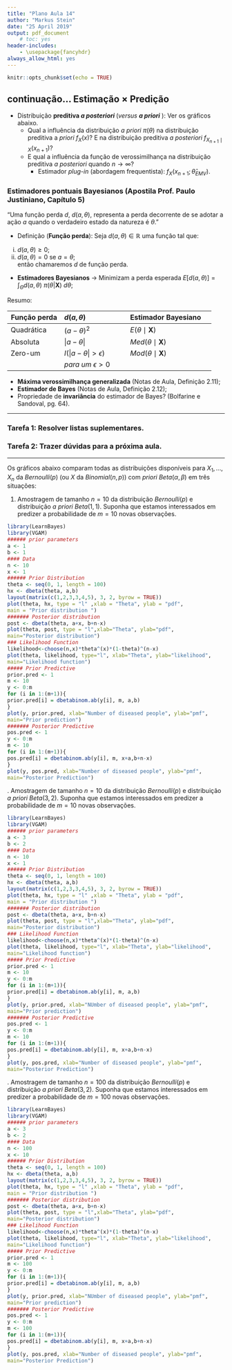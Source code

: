 ```yaml
---
title: "Plano Aula 14"
author: "Markus Stein"
date: "25 April 2019"
output: pdf_document
    # toc: yes
header-includes:
    - \usepackage{fancyhdr}
always_allow_html: yes
---
```

\addtolength{\headheight}{1.0cm} 
\pagestyle{fancyplain} 
\rhead{\includegraphics[height=1.5cm]{/home/markus/Downloads/Logo-40-anos-estatistica.png}} 
\lhead{\includegraphics[height=1.5cm]{/home/markus/Downloads/logoIME60.jpg}} 
\chead{UNIVERSIDADE FEDERAL DO RIO GRANDE DO SUL \\
INSTITUTO DE MATEMÁTICA E ESTATÍSTICA \\
DEPARTAMENTO DE ESTATÍSTICA \\
\vspace{0.3cm}
MAT02023 - INFERÊNCIA A - 2019/1
}
\renewcommand{\headrulewidth}{0pt} 


```r
knitr::opts_chunk$set(echo = TRUE)
```

## continuação... Estimação $\times$ Predição

* Distribuição **preditiva *a posteriori* ** (*versus **a priori** *): Ver os gráficos abaixo.    
\vspace{0.1cm}
    + Qual a influência da distribuição *a priori* $\pi(\theta)$ na distribuição preditiva a *priori* $f_X(x)$? E na distribuição preditiva *a posteriori* $f_{X_{n+1} \mid X}(x_{n+1})$?   
\vspace{0.1cm}
    + E qual a influência da função de verossimilhança na distribuição preditiva *a posteriori* quando $n \rightarrow \infty$?   
        + Estimador *plug-in* (abordagem frequentista): $f_{X} \left( x_{n+1}; \hat{\theta}_{EMV} \right)$.  
    

### Estimadores pontuais Bayesianos (Apostila Prof. Paulo Justiniano, Capítulo 5)
"Uma função perda $d$, $d(a, \theta)$, representa a perda decorrente de se adotar a ação $a$ quando o verdadeiro estado da natureza é $\theta$."

* Definição (**Função perda**): Seja $d(a, \theta) \in \mathbb{R}$ uma função tal que:
i. $d(a, \theta) \geq 0$;
ii. $d(a, \theta) = 0$ se $a=\theta$;  
então chamaremos $d$ de função perda.  

\hspace{0.1cm}

* **Estimadores Bayesianos** -> Minimizam a perda esperada $E \left[ d(a, \theta) \right] = \int_{\Theta} d(a, \theta) \: \pi(\theta \vert \boldsymbol{X}) \: d \theta$;  
    
Resumo:  

Função perda | $d(a, \theta)$ | Estimador Bayesiano 
------------ | :--------------| :------------------
Quadrática   | $(a - \theta)^2$ | $E(\theta \mid \boldsymbol{X})$
Absoluta     | $\vert a - \theta \vert$ | $Med(\theta \mid \boldsymbol{X})$
Zero-um      | $I \left( \vert a - \theta \vert > \epsilon \right)$ | $Mod(\theta \mid \boldsymbol{X})$
\hspace{0.1mm}| *para um* $\epsilon > 0$ |

* **Máxima verossimilhança generalizada** (Notas de Aula, Definição 2.11);  
* **Estimador de Bayes** (Notas de Aula, Definição 2.12);  
<!-- https://notstatschat.rbind.io/2019/01/04/bayesian-surprise-the-shiny-app/ -->
* Propriedade de **invariância** do estimador de Bayes? (Bolfarine e Sandoval, pg. 64).  
    
    


<!-- primeira área faltou: -->
<!-- * casos multiparamétricos -->
<!-- * amostragem sem reposição??? -->

***
### Tarefa 1: Resolver listas suplementares.

### Tarefa 2: Trazer dúvidas para a próxima aula.
<!-- Cite diferenças (vantagens ou disvantagens) dos estimadores Bayesianos em relação ao estimador de máxima verossimilhança quanto: -->
<!-- a. a estimação do parâmetro de interesse $\theta$.   -->
<!-- b. a comunicação/interpretação dos resultados?   -->
<!-- c. a estimação de $g(\theta)$.   -->

<!-- Qual a diferença entre **estimação** e **previsão**? Qual o objetivo de cada problema? Cite exemplos.   -->

<!-- Discuta qual a abordagem frequentista para predição/previsão de futuras observações?   -->

<!-- Qual o melhor estimador pontual Bayesiano? -->

<!-- Exercícios priori de Jeffreys -->

<!-- Exercício POisson Gamma sequencial -->

<!-- Exercício invariância, encontrar $g(\theta)$ -->
***

Os gráficos abaixo comparam todas as distribuições disponíveis para $X_1, \ldots, X_n$ da $Bernoulli(p)$ (ou $X$ da $Binomial(n, p)$) com *priori* $Beta(\alpha, \beta)$ em três situações:

1. Amostragem de tamanho $n=10$ da distribuição $Bernoulli(p)$ e distribuição *a priori* $Beta(1, 1)$. Suponha que estamos interessados em predizer a probabilidade de $m=10$ novas observações.
```r
library(LearnBayes)
library(VGAM)
###### prior parameters
a <- 1
b <- 1
#### Data
n <- 10
x <- 1
###### Prior Distribution
theta <- seq(0, 1, length = 100)
hx <- dbeta(theta, a,b)
layout(matrix(c(1,2,3,3,4,5), 3, 2, byrow = TRUE))
plot(theta, hx, type = "l" ,xlab = "Theta", ylab = "pdf",
main = "Prior distribution ")
####### Posterior distribution
post <- dbeta(theta, a+x, b+n-x)
plot(theta, post, type = "l",xlab="Theta", ylab="pdf",
main="Posterior distribution")
### Likelihood Function
likelihood<-choose(n,x)*theta^(x)*(1-theta)^(n-x)
plot(theta, likelihood, type="l", xlab="Theta", ylab="likelihood",
main="Likelihood function")
##### Prior Predictive
prior.pred <- 1
m <- 10
y <- 0:m
for (i in 1:(m+1)){
prior.pred[i] = dbetabinom.ab(y[i], m, a,b)
}
plot(y, prior.pred, xlab="Number of diseased people", ylab="pmf",
main="Prior prediction")
####### Posterior Predictive
pos.pred <- 1
y <- 0:m
m <- 10
for (i in 1:(m+1)){
pos.pred[i] = dbetabinom.ab(y[i], m, x+a,b+n-x)
}
plot(y, pos.pred, xlab="Number of diseased people", ylab="pmf",
main="Posterior Prediction")
```

\pagebreak
2. Amostragem de tamanho $n=10$ da distribuição $Bernoulli(p)$ e distribuição *a priori* $Beta(3, 2)$. Suponha que estamos interessados em predizer a probabilidade de $m=10$ novas observações.
```r
library(LearnBayes)
library(VGAM)
###### prior parameters
a <- 3
b <- 2
#### Data
n <- 10
x <- 1
###### Prior Distribution
theta <- seq(0, 1, length = 100)
hx <- dbeta(theta, a,b)
layout(matrix(c(1,2,3,3,4,5), 3, 2, byrow = TRUE))
plot(theta, hx, type = "l" ,xlab = "Theta", ylab = "pdf",
main = "Prior distribution ")
####### Posterior distribution
post <- dbeta(theta, a+x, b+n-x)
plot(theta, post, type = "l",xlab="Theta", ylab="pdf",
main="Posterior distribution")
### Likelihood Function
likelihood<-choose(n,x)*theta^(x)*(1-theta)^(n-x)
plot(theta, likelihood, type="l", xlab="Theta", ylab="likelihood",
main="Likelihood function")
##### Prior Predictive
prior.pred <- 1
m <- 10
y <- 0:m
for (i in 1:(m+1)){
prior.pred[i] = dbetabinom.ab(y[i], m, a,b)
}
plot(y, prior.pred, xlab="NUmber of diseased people", ylab="pmf",
main="Prior prediction")
####### Posterior Predictive
pos.pred <- 1
y <- 0:m
m <- 10
for (i in 1:(m+1)){
pos.pred[i] = dbetabinom.ab(y[i], m, x+a,b+n-x)
}
plot(y, pos.pred, xlab="Number of diseased people", ylab="pmf",
main="Posterior Prediction")
```

\pagebreak
3. Amostragem de tamanho $n=100$ da distribuição $Bernoulli(p)$ e distribuição *a priori* $Beta(3, 2)$. Suponha que estamos interessados em predizer a probabilidade de $m=100$ novas observações.
```r
library(LearnBayes)
library(VGAM)
###### prior parameters
a <- 3
b <- 2
#### Data
n <- 100
x <- 10
###### Prior Distribution
theta <- seq(0, 1, length = 100)
hx <- dbeta(theta, a,b)
layout(matrix(c(1,2,3,3,4,5), 3, 2, byrow = TRUE))
plot(theta, hx, type = "l" ,xlab = "Theta", ylab = "pdf",
main = "Prior distribution ")
####### Posterior distribution
post <- dbeta(theta, a+x, b+n-x)
plot(theta, post, type = "l",xlab="Theta", ylab="pdf",
main="Posterior distribution")
### Likelihood Function
likelihood<-choose(n,x)*theta^(x)*(1-theta)^(n-x)
plot(theta, likelihood, type="l", xlab="Theta", ylab="likelihood",
main="Likelihood function")
##### Prior Predictive
prior.pred <- 1
m <- 100
y <- 0:m
for (i in 1:(m+1)){
prior.pred[i] = dbetabinom.ab(y[i], m, a,b)
}
plot(y, prior.pred, xlab="NUmber of diseased people", ylab="pmf",
main="Prior prediction")
####### Posterior Predictive
pos.pred <- 1
y <- 0:m
m <- 100
for (i in 1:(m+1)){
pos.pred[i] = dbetabinom.ab(y[i], m, x+a,b+n-x)
}
plot(y, pos.pred, xlab="Number of diseased people", ylab="pmf",
main="Posterior Prediction")
```


